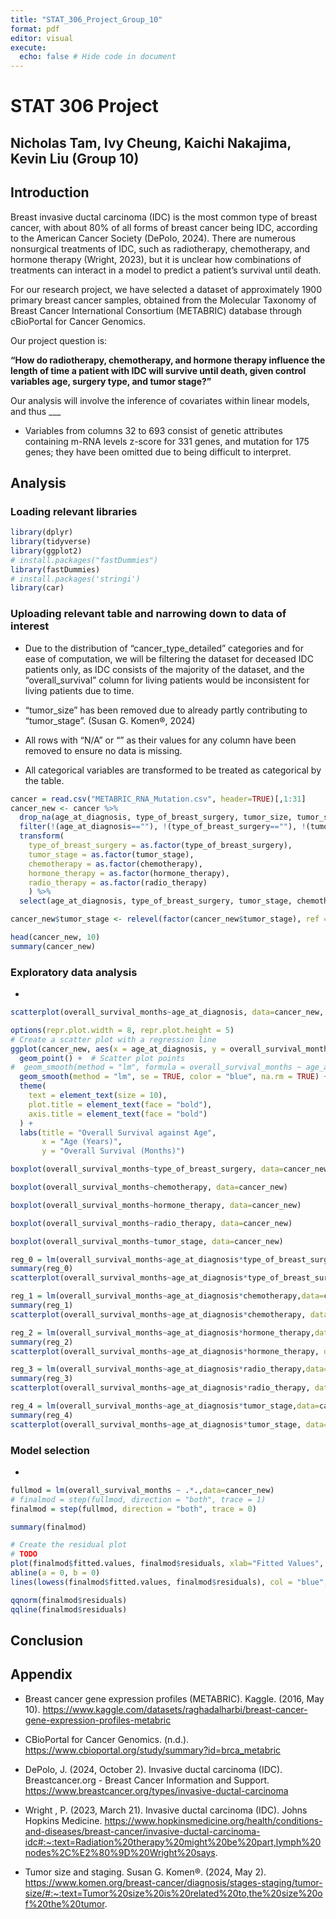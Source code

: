 ```yaml
---
title: "STAT_306_Project_Group_10"
format: pdf
editor: visual
execute:
  echo: false # Hide code in document
---
```


# STAT 306 Project

## Nicholas Tam, Ivy Cheung, Kaichi Nakajima, Kevin Liu (Group 10)

## Introduction

Breast invasive ductal carcinoma (IDC) is the most common type of breast cancer, with about 80% of all forms of breast cancer being IDC, according to the American Cancer Society (DePolo, 2024). There are numerous nonsurgical treatments of IDC, such as radiotherapy, chemotherapy, and hormone therapy (Wright, 2023), but it is unclear how combinations of treatments can interact in a model to predict a patient’s survival until death.

For our research project, we have selected a dataset of approximately 1900 primary breast cancer samples, obtained from the Molecular Taxonomy of Breast Cancer International Consortium (METABRIC) database through cBioPortal for Cancer Genomics.

Our project question is:

**"How do radiotherapy, chemotherapy, and hormone therapy influence the length of time a patient with IDC will survive until death, given control variables age, surgery type, and tumor stage?"**

Our analysis will involve the inference of covariates within linear models, and thus \_\_\_

-   Variables from columns 32 to 693 consist of genetic attributes containing m-RNA levels z-score for 331 genes, and mutation for 175 genes; they have been omitted due to being difficult to interpret.

## Analysis

### Loading relevant libraries

```r
library(dplyr)
library(tidyverse)
library(ggplot2)
# install.packages("fastDummies")
library(fastDummies)
# install.packages('stringi')
library(car)
```

### Uploading relevant table and narrowing down to data of interest

-   Due to the distribution of “cancer_type_detailed” categories and for ease of computation, we will be filtering the dataset for deceased IDC patients only, as IDC consists of the majority of the dataset, and the “overall_survival” column for living patients would be inconsistent for living patients due to time.

-   “tumor_size” has been removed due to already partly contributing to “tumor_stage”. (Susan G. Komen®, 2024)

-   All rows with "N/A" or "" as their values for any column have been removed to ensure no data is missing.

-   All categorical variables are transformed to be treated as categorical by the table.

```r
cancer = read.csv("METABRIC_RNA_Mutation.csv", header=TRUE)[,1:31]
cancer_new <- cancer %>% 
  drop_na(age_at_diagnosis, type_of_breast_surgery, tumor_size, tumor_stage, chemotherapy, hormone_therapy, radio_therapy, overall_survival_months) %>% 
  filter(!(age_at_diagnosis==""), !(type_of_breast_surgery==""), !(tumor_size==""), !(tumor_stage==""), !(chemotherapy==""), !(hormone_therapy==""), !(radio_therapy==""), !(overall_survival_months==""), cancer_type_detailed == "Breast Invasive Ductal Carcinoma", overall_survival == 1, !(tumor_stage==0)) %>% 
  transform(
    type_of_breast_surgery = as.factor(type_of_breast_surgery), 
    tumor_stage = as.factor(tumor_stage), 
    chemotherapy = as.factor(chemotherapy), 
    hormone_therapy = as.factor(hormone_therapy), 
    radio_therapy = as.factor(radio_therapy)
    ) %>% 
  select(age_at_diagnosis, type_of_breast_surgery, tumor_stage, chemotherapy, hormone_therapy, radio_therapy, overall_survival_months) 

cancer_new$tumor_stage <- relevel(factor(cancer_new$tumor_stage), ref = "1")

head(cancer_new, 10)
summary(cancer_new)
```

### Exploratory data analysis

-   

```r
scatterplot(overall_survival_months~age_at_diagnosis, data=cancer_new, smooth=FALSE, main="Overall Survival against Age", xlab="Age (Years)", ylab="Overall Survival (Months)")
```

```r
options(repr.plot.width = 8, repr.plot.height = 5)
# Create a scatter plot with a regression line
ggplot(cancer_new, aes(x = age_at_diagnosis, y = overall_survival_months)) +
  geom_point() +  # Scatter plot points
#  geom_smooth(method = "lm", formula = overall_survival_months ~ age_at_diagnosis, se = TRUE, color = "blue", na.rm = TRUE) +  # Regression line with confidence interval
  geom_smooth(method = "lm", se = TRUE, color = "blue", na.rm = TRUE) +  # Regression line with confidence interval
  theme(
    text = element_text(size = 10), 
    plot.title = element_text(face = "bold"), 
    axis.title = element_text(face = "bold") 
  ) +
  labs(title = "Overall Survival against Age",
       x = "Age (Years)",
       y = "Overall Survival (Months)")
```

```r
boxplot(overall_survival_months~type_of_breast_surgery, data=cancer_new)

boxplot(overall_survival_months~chemotherapy, data=cancer_new)

boxplot(overall_survival_months~hormone_therapy, data=cancer_new)

boxplot(overall_survival_months~radio_therapy, data=cancer_new)

boxplot(overall_survival_months~tumor_stage, data=cancer_new)
```

```r
reg_0 = lm(overall_survival_months~age_at_diagnosis*type_of_breast_surgery,data=cancer_new)  # TODO
summary(reg_0)
scatterplot(overall_survival_months~age_at_diagnosis*type_of_breast_surgery, data=cancer_new, smooth=FALSE, main="Overall Survival against Age and Breast Surgery", xlab="Age (Years)", ylab="Overall Survival (Months)")

reg_1 = lm(overall_survival_months~age_at_diagnosis*chemotherapy,data=cancer_new)  # TODO
summary(reg_1)
scatterplot(overall_survival_months~age_at_diagnosis*chemotherapy, data=cancer_new, smooth=FALSE, main="Overall Survival against Age and Chemotherapy", xlab="Age (Years)", ylab="Overall Survival (Months)")

reg_2 = lm(overall_survival_months~age_at_diagnosis*hormone_therapy,data=cancer_new)  # TODO
summary(reg_2)
scatterplot(overall_survival_months~age_at_diagnosis*hormone_therapy, data=cancer_new, smooth=FALSE, main="Overall Survival against Age and Hormone Therapy", xlab="Age (Years)", ylab="Overall Survival (Months)")

reg_3 = lm(overall_survival_months~age_at_diagnosis*radio_therapy,data=cancer_new)  # TODO
summary(reg_3)
scatterplot(overall_survival_months~age_at_diagnosis*radio_therapy, data=cancer_new, smooth=FALSE, main="Overall Survival against Age and Radio Therapy", xlab="Age (Years)", ylab="Overall Survival (Months)")

reg_4 = lm(overall_survival_months~age_at_diagnosis*tumor_stage,data=cancer_new)  # TODO
summary(reg_4)
scatterplot(overall_survival_months~age_at_diagnosis*tumor_stage, data=cancer_new, smooth=FALSE, main="Overall Survival against Age and Tumor Stage", xlab="Age (Years)", ylab="Overall Survival (Months)")
```

### Model selection

-   

```r
fullmod = lm(overall_survival_months ~ .*.,data=cancer_new)
# finalmod = step(fullmod, direction = "both", trace = 1)
finalmod = step(fullmod, direction = "both", trace = 0)
```

```r
summary(finalmod)
```

```r
# Create the residual plot
# TODO
plot(finalmod$fitted.values, finalmod$residuals, xlab="Fitted Values", ylab="Residuals")
abline(a = 0, b = 0)
lines(lowess(finalmod$fitted.values, finalmod$residuals), col = "blue", lwd = 2)
```

```r
qqnorm(finalmod$residuals)
qqline(finalmod$residuals)
```

## Conclusion

## Appendix

-   Breast cancer gene expression profiles (METABRIC). Kaggle. (2016, May 10). <https://www.kaggle.com/datasets/raghadalharbi/breast-cancer-gene-expression-profiles-metabric>   

-   CBioPortal for Cancer Genomics. (n.d.). <https://www.cbioportal.org/study/summary?id=brca_metabric>

-   DePolo, J. (2024, October 2). Invasive ductal carcinoma (IDC). Breastcancer.org - Breast Cancer Information and Support. <https://www.breastcancer.org/types/invasive-ductal-carcinoma>  

-   Wright , P. (2023, March 21). Invasive ductal carcinoma (IDC). Johns Hopkins Medicine. <https://www.hopkinsmedicine.org/health/conditions-and-diseases/breast-cancer/invasive-ductal-carcinoma-idc#:~:text=Radiation%20therapy%20might%20be%20part,lymph%20nodes%2C%E2%80%9D%20Wright%20says>. 

-   Tumor size and staging. Susan G. Komen®. (2024, May 2). <https://www.komen.org/breast-cancer/diagnosis/stages-staging/tumor-size/#:~:text=Tumor%20size%20is%20related%20to,the%20size%20of%20the%20tumor>.
